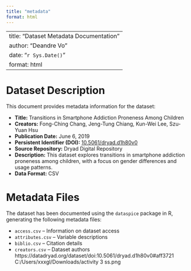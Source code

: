 ---
title: "metadata"
format: html
---
---
title: "Dataset Metadata Documentation"
author: "Deandre Vo"
date: "`r Sys.Date()`"
format: html
---

# Dataset Description

This document provides metadata information for the dataset:

- **Title:** Transitions in Smartphone Addiction Proneness Among Children  
- **Creators:** Fong-Ching Chang, Jeng-Tung Chiang, Kun-Wei Lee, Szu-Yuan Hsu  
- **Publication Date:** June 6, 2019  
- **Persistent Identifier (DOI):** [10.5061/dryad.d1h80v0](https://datadryad.org/stash/dataset/doi:10.5061/dryad.d1h80v0)  
- **Source Repository:** Dryad Digital Repository  
- **Description:** This dataset explores transitions in smartphone addiction proneness among children, with a focus on gender differences and usage patterns.  
- **Data Format:** CSV  

# Metadata Files

The dataset has been documented using the `dataspice` package in R, generating the following metadata files:

- `access.csv` – Information on dataset access
- `attributes.csv` – Variable descriptions
- `biblio.csv` – Citation details
- `creators.csv` – Dataset authors  
https://datadryad.org/dataset/doi:10.5061/dryad.d1h80v0#aff3721
C:/Users/xxxgl/Downloads/activity 3 ss.png